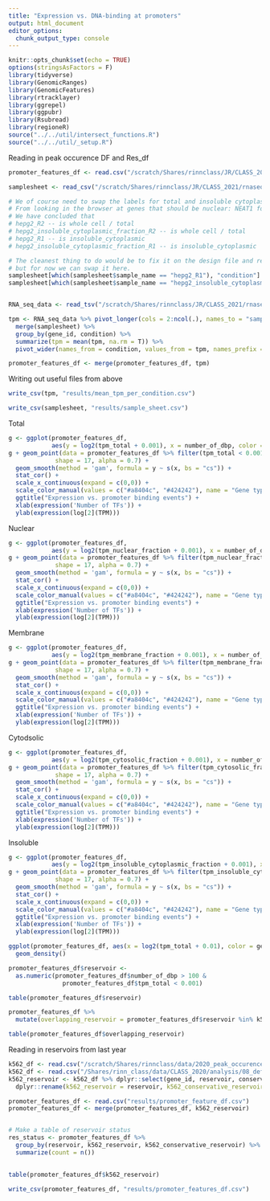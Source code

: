 ```yaml
---
title: "Expression vs. DNA-binding at promoters"
output: html_document
editor_options:
  chunk_output_type: console
---
```


```r
knitr::opts_chunk$set(echo = TRUE)
options(stringsAsFactors = F)
library(tidyverse)
library(GenomicRanges)
library(GenomicFeatures)
library(rtracklayer)
library(ggrepel)
library(ggpubr)
library(Rsubread)
library(regioneR)
source("../../util/intersect_functions.R")
source("../../util/_setup.R")
```


Reading in peak occurence DF and Res_df
```r

promoter_features_df <- read.csv("/scratch/Shares/rinnclass/JR/CLASS_2021/analysis/01_global_peak_properties/results/peak_occurence_dataframe.csv")

samplesheet <- read_csv("/scratch/Shares/rinnclass/JR/CLASS_2021/rnaseq/samplesheet.csv")

# We of course need to swap the labels for total and insoluble cytoplasmic
# From looking in the browser at genes that should be nuclear: NEAT1 for ex.
# We have concluded that 
# hepg2_R2 -- is whole cell / total
# hepg2_insoluble_cytoplasmic_fraction_R2 -- is whole cell / total
# hepg2_R1 -- is insoluble_cytoplasmic
# hepg2_insoluble_cytoplasmic_fraction_R1 -- is insoluble_cytoplasmic

# The cleanest thing to do would be to fix it on the design file and re-run the nf-core pipeline,
# but for now we can swap it here.
samplesheet[which(samplesheet$sample_name == "hepg2_R1"), "condition"] <- "insoluble_cytoplasmic_fraction"
samplesheet[which(samplesheet$sample_name == "hepg2_insoluble_cytoplasmic_fraction_R2"), "condition"] <- "total"


RNA_seq_data <- read_tsv("/scratch/Shares/rinnclass/JR/CLASS_2021/rnaseq/results/star_salmon/salmon.merged.gene_tpm.tsv")

tpm <- RNA_seq_data %>% pivot_longer(cols = 2:ncol(.), names_to = "sample_name", values_to = "tpm") %>%
  merge(samplesheet) %>%
  group_by(gene_id, condition) %>%
  summarize(tpm = mean(tpm, na.rm = T)) %>%
  pivot_wider(names_from = condition, values_from = tpm, names_prefix = "tpm_")

promoter_features_df <- merge(promoter_features_df, tpm)

```
Writing out useful files from above
```r

write_csv(tpm, "results/mean_tpm_per_condition.csv")

write_csv(samplesheet, "results/sample_sheet.csv")


```

Total
```r
g <- ggplot(promoter_features_df, 
            aes(y = log2(tpm_total + 0.001), x = number_of_dbp, color = gene_type))
g + geom_point(data = promoter_features_df %>% filter(tpm_total < 0.001),
             shape = 17, alpha = 0.7) +
  geom_smooth(method = 'gam', formula = y ~ s(x, bs = "cs")) +
  stat_cor() +
  scale_x_continuous(expand = c(0,0)) +
  scale_color_manual(values = c("#a8404c", "#424242"), name = "Gene type") + 
  ggtitle("Expression vs. promoter binding events") + 
  xlab(expression('Number of TFs')) +
  ylab(expression(log[2](TPM)))
```

Nuclear
```r
g <- ggplot(promoter_features_df, 
            aes(y = log2(tpm_nuclear_fraction + 0.001), x = number_of_dbp, color = gene_type))
g + geom_point(data = promoter_features_df %>% filter(tpm_nuclear_fraction < 0.001),
             shape = 17, alpha = 0.7) +
  geom_smooth(method = 'gam', formula = y ~ s(x, bs = "cs")) +
  stat_cor() +
  scale_x_continuous(expand = c(0,0)) +
  scale_color_manual(values = c("#a8404c", "#424242"), name = "Gene type") + 
  ggtitle("Expression vs. promoter binding events") + 
  xlab(expression('Number of TFs')) +
  ylab(expression(log[2](TPM)))
```

Membrane
```r
g <- ggplot(promoter_features_df, 
            aes(y = log2(tpm_membrane_fraction + 0.001), x = number_of_dbp, color = gene_type))
g + geom_point(data = promoter_features_df %>% filter(tpm_membrane_fraction < 0.001),
             shape = 17, alpha = 0.7) +
  geom_smooth(method = 'gam', formula = y ~ s(x, bs = "cs")) +
  stat_cor() +
  scale_x_continuous(expand = c(0,0)) +
  scale_color_manual(values = c("#a8404c", "#424242"), name = "Gene type") + 
  ggtitle("Expression vs. promoter binding events") + 
  xlab(expression('Number of TFs')) +
  ylab(expression(log[2](TPM)))
```

Cytodsolic
```r
g <- ggplot(promoter_features_df, 
            aes(y = log2(tpm_cytosolic_fraction + 0.001), x = number_of_dbp, color = gene_type))
g + geom_point(data = promoter_features_df %>% filter(tpm_cytosolic_fraction < 0.001),
             shape = 17, alpha = 0.7) +
  geom_smooth(method = 'gam', formula = y ~ s(x, bs = "cs")) +
  stat_cor() +
  scale_x_continuous(expand = c(0,0)) +
  scale_color_manual(values = c("#a8404c", "#424242"), name = "Gene type") + 
  ggtitle("Expression vs. promoter binding events") + 
  xlab(expression('Number of TFs')) +
  ylab(expression(log[2](TPM)))
```

Insoluble
```r
g <- ggplot(promoter_features_df, 
            aes(y = log2(tpm_insoluble_cytoplasmic_fraction + 0.001), x = number_of_dbp, color = gene_type))
g + geom_point(data = promoter_features_df %>% filter(tpm_insoluble_cytoplasmic_fraction < 0.001),
             shape = 17, alpha = 0.7) +
  geom_smooth(method = 'gam', formula = y ~ s(x, bs = "cs")) +
  stat_cor() +
  scale_x_continuous(expand = c(0,0)) +
  scale_color_manual(values = c("#a8404c", "#424242"), name = "Gene type") + 
  ggtitle("Expression vs. promoter binding events") + 
  xlab(expression('Number of TFs')) +
  ylab(expression(log[2](TPM)))
```


```r
ggplot(promoter_features_df, aes(x = log2(tpm_total + 0.01), color = gene_type))+
  geom_density()
```

```r
promoter_features_df$reservoir <- 
  as.numeric(promoter_features_df$number_of_dbp > 100 & 
               promoter_features_df$tpm_total < 0.001)

table(promoter_features_df$reservoir)

promoter_features_df %>%
  mutate(overlapping_reservoir = promoter_features_df$reservoir %in% k562_df$reservoir)

table(promoter_features_df$overlapping_reservoir)


```


Reading in reservoirs from last year
```r
k562_df <- read.csv("/scratch/Shares/rinnclass/data/2020_peak_occurence_df.csv")
k562_df <- read.csv("/Shares/rinn_class/data/CLASS_2020/analysis/08_defining_reservoirs/results/08_peak_occurence_df_resvoirs.csv")
k562_reservoir <- k562_df %>% dplyr::select(gene_id, reservoir, conservative_reservoir) %>%
  dplyr::rename(k562_reservoir = reservoir, k562_conservative_reservoir = conservative_reservoir)

promoter_features_df <- read.csv("results/promoter_feature_df.csv")
promoter_features_df <- merge(promoter_features_df, k562_reservoir)


# Make a table of reservoir status
res_status <- promoter_features_df %>% 
  group_by(reservoir, k562_reservoir, k562_conservative_reservoir) %>%
  summarize(count = n())
  

table(promoter_features_df$k562_reservoir)

write_csv(promoter_features_df, "results/promoter_features_df.csv")
```

